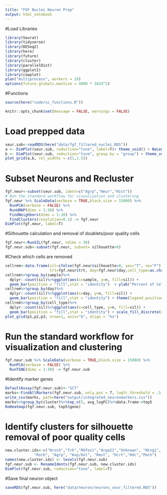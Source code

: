 ```yaml
---
title: "FGF Nuclei Neuron Prep"
output: html_notebook
---
```


#Load Libraries
```r
library(Seurat)
library(tidyverse)
library(DESeq2)
library(here)
library(future)
library(cluster)
library(parallelDist)
library(ggplot2)
library(cowplot)
plan("multiprocess", workers = 16)
options(future.globals.maxSize = 4000 * 1024^2)
```

#Functions
```r
source(here("code/sc_functions.R"))
```

```r
knitr::opts_chunk$set(message = FALSE, warnings = FALSE)
```


# Load prepped data
```r
seur.sub<-readRDS(here("data/fgf_filtered_nuclei.RDS"))
a <- DimPlot(seur.sub, reduction="tsne", label=T)+ theme_void() + NoLegend() 
b <- DimPlot(seur.sub, reduction="tsne", group.by = "group") + theme_void()
plot_grid(a,b, rel_widths = c(1,1.5))
```

# Subset Neurons and Recluster
```r
fgf.neur<-subset(seur.sub, ident=c("Agrp","Neur","Hist"))
# Run the standard workflow for visualization and clustering
fgf.neur %>% ScaleData(verbose = TRUE,block.size = 15000) %>% 
  RunPCA(verbose = FALSE) %>% 
  RunUMAP(dims = 1:30) %>% 
  FindNeighbors(dims = 1:30) %>%
  FindClusters(resolution=0.1) -> fgf.neur
DimPlot(fgf.neur, label=T)
```

#Silhouette calculation and removal of doublets/poor quality cells
```r
fgf.neur<-RunSIL(fgf.neur, ndims = 30)
fgf.neur.sub<-subset(fgf.neur, subset= silhouette>0)
```

#Check which cells are removed
```r
cellrem<-data.frame(sil=ifelse(fgf.neur$silhouette>0, yes="T", no="F"), sample=fgf.neur$sample, 
                    trt=fgf.neur$trt, day=fgf.neur$day,cell_type=as.character(Idents(fgf.neur)))
cellrem%>%group_by(sample)%>%
  dplyr::count(sil)%>%ggplot(aes(x=sample, y=n, fill=sil)) + 
  geom_bar(position = "fill",stat = "identity")  + ylab("Percent of Cells") + xlab(NULL) + theme(legend.position = "none", axis.text.x = element_text(angle=45, hjust=1)) -> p1
cellrem%>%group_by(day)%>%
  dplyr::count(sil)%>%ggplot(aes(x=day, y=n, fill=sil)) + 
  geom_bar(position = "fill",stat = "identity") + theme(legend.position = "none") +ylab(NULL) + xlab(NULL) -> p2
cellrem%>%group_by(cell_type)%>%
  dplyr::count(sil)%>%ggplot(aes(x=cell_type, y=n, fill=sil)) + 
  geom_bar(position = "fill",stat = "identity") + scale_fill_discrete(name = "Cell\nKept?") + ylab(NULL) + xlab(NULL) + theme(axis.text.x = element_text(angle=45, hjust=1)) -> p3
plot_grid(p1,p2,p3, nrow=1, axis="b", align = "hv")
```

# Run the standard workflow for visualization and clustering
```r
fgf.neur.sub %>% ScaleData(verbose = TRUE,block.size = 15000) %>% 
  RunPCA(verbose = FALSE) %>% 
  RunTSNE(dims = 1:30) -> fgf.neur.sub
```

#Identify marker genes
```r
DefaultAssay(fgf.neur.sub)<-"SCT"
marks<-FindAllMarkers(fgf.neur.sub, only.pos = T, logfc.threshold = .5, max.cells.per.ident = 100)
write_csv(marks, path=here("output/integrated_neuronmarkers.csv"))
marks%>%group_by(cluster)%>%top_n(5, avg_logFC)%>%data.frame->top5
DoHeatmap(fgf.neur.sub, top5$gene)
```

# Identify clusters for silhouette removal of poor quality cells
```r
new.cluster.ids<-c("Nrxn3","Trh","Rbfox1","Arpp21","Unknown", "Ntng1", 
             "Rorb", "Agrp", "Avp/Oxt", "Rmst", "Hcrt","Hdc","Pmch")
names(new.cluster.ids) <- levels(fgf.neur.sub)
fgf.neur.sub <- RenameIdents(fgf.neur.sub, new.cluster.ids)
DimPlot(fgf.neur.sub, reduction="tsne", label=T)
```

#Save final neuron object
```r
saveRDS(fgf.neur.sub, here("data/neuron/neurons_seur_filtered.RDS"))
```
